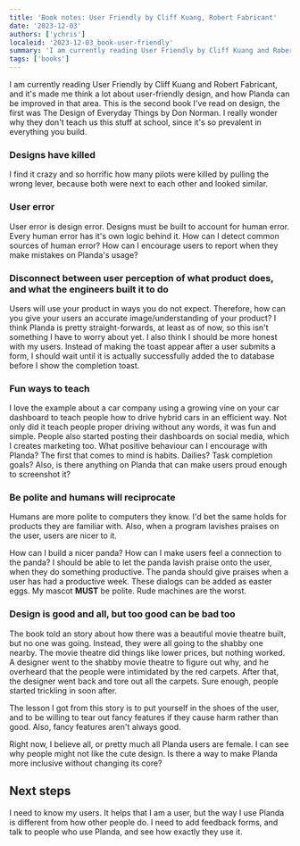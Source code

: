 ```yaml
---
title: 'Book notes: User Friendly by Cliff Kuang, Robert Fabricant'
date: '2023-12-03'
authors: ['ychris']
localeid: '2023-12-03_book-user-friendly'
summary: 'I am currently reading User Friendly by Cliff Kuang and Robert Fabricant, and it's made me think a lot about user-friendly design, and how Planda can be improved in that area.'
tags: ['books']
---
```

I am currently reading User Friendly by Cliff Kuang and Robert Fabricant, and it's made me think a lot about user-friendly design, and how Planda can be improved in that area. This is the second book I've read on design, the first was The Design of Everyday Things by Don Norman. I really wonder why they don't teach us this stuff at school, since it's so prevalent in everything you build.

### Designs have killed
I find it crazy and so horrific how many pilots were killed by pulling the wrong lever, because both were next to each other and looked similar.

### User error
User error is design error. Designs must be built to account for human error. Every human error has it's own logic behind it. How can I detect common sources of human error? How can I encourage users to report when they make mistakes on Planda's usage?

### Disconnect between user perception of what product does, and what the engineers built it to do
Users will use your product in ways you do not expect. Therefore, how can you give your users an accurate image/understanding of your product? I think Planda is pretty straight-forwards, at least as of now, so this isn't something I have to worry about yet. I also think I should be more honest with my users. Instead of making the toast appear after a user submits a form, I should wait until it is actually successfully added the to database before I show the completion toast.

### Fun ways to teach
I love the example about a car company using a growing vine on your car dashboard to teach people how to drive hybrid cars in an efficient way. Not only did it teach people proper driving without any words, it was fun and simple. People also started posting their dashboards on social media, which I creates marketing too. What positive behaviour can I encourage with Planda? The first that comes to mind is habits. Dailies? Task completion goals? Also, is there anything on Planda that can make users proud enough to screenshot it?

### Be polite and humans will reciprocate
Humans are more polite to computers they know. I'd bet the same holds for products they are familiar with. Also, when a program lavishes praises on the user, users are nicer to it.

How can I build a nicer panda? How can I make users feel a connection to the panda? I should be able to let the panda lavish praise onto the user, when they do something productive. The panda should give praises when a user has had a productive week. These dialogs can be added as easter eggs. My mascot **MUST** be polite. Rude machines are the worst.

### Design is good and all, but too good can be bad too
The book told an story about how there was a beautiful movie theatre built, but no one was going. Instead, they were all going to the shabby one nearby. The movie theatre did things like lower prices, but nothing worked. A designer went to the shabby movie theatre to figure out why, and he overheard that the people were intimidated by the red carpets. After that, the designer went back and tore out all the carpets. Sure enough, people started trickling in soon after.

The lesson I got from this story is to put yourself in the shoes of the user, and to be willing to tear out fancy features if they cause harm rather than good. Also, fancy features aren't always good.

Right now, I believe all, or pretty much all Planda users are female. I can see why people might not like the cute design. Is there a way to make Planda more inclusive without changing its core?

## Next steps
I need to know my users. It helps that I am a user, but the way I use Planda is different from how other people do. I need to add feedback forms, and talk to people who use Planda, and see how exactly they use it.